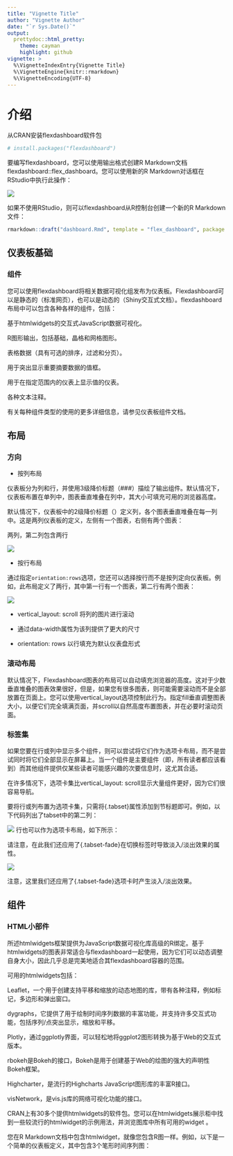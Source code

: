 ```yaml
---
title: "Vignette Title"
author: "Vignette Author"
date: "`r Sys.Date()`"
output:
  prettydoc::html_pretty:
    theme: cayman
    highlight: github
vignette: >
  %\VignetteIndexEntry{Vignette Title}
  %\VignetteEngine{knitr::rmarkdown}
  %\VignetteEncoding{UTF-8}
---
```


# 介绍

从CRAN安装flexdashboard软件包
```r
# install.packages("flexdashboard")
```

要编写flexdashboard，您可以使用输出格式创建R Markdown文档flexdashboard::flex_dashboard。您可以使用新的R Markdown对话框在RStudio中执行此操作：

![](1.jpg)

如果不使用RStudio，则可以flexdashboard从R控制台创建一个新的R Markdown文件：

```r
rmarkdown::draft("dashboard.Rmd", template = "flex_dashboard", package = "flexdashboard")
```


## 仪表板基础

### 组件

您可以使用flexdashboard将相关数据可视化组发布为仪表板。Flexdashboard可以是静态的（标准网页），也可以是动态的（Shiny交互式文档）。flexdashboard布局中可以包含各种各样的组件，包括：

基于htmlwidgets的交互式JavaScript数据可视化。

R图形输出，包括基础，晶格和网格图形。

表格数据（具有可选的排序，过滤和分页）。

用于突出显示重要摘要数据的值框。

用于在指定范围内的仪表上显示值的仪表。

各种文本注释。

有关每种组件类型的使用的更多详细信息，请参见仪表板组件文档。


## 布局

### 方向

- 按列布局

仪表板分为列和行，并使用3级降价标题（###）描绘了输出组件。默认情况下，仪表板布置在单列中，图表垂直堆叠在列中，其大小可填充可用的浏览器高度。

默认情况下，仪表板中的2级降价标题（）定义列，各个图表垂直堆叠在每一列中。这是两列仪表板的定义，左侧有一个图表，右侧有两个图表：




两列，第二列包含两行

![](3.jpg)

- 按行布局

通过指定`orientation:rows`选项，您还可以选择按行而不是按列定向仪表板。例如，此布局定义了两行，其中第一行有一个图表，第二行有两个图表：

![](4.jpg)

- vertical_layout: scroll 将列的图片进行滚动

- 通过data-width属性为该列提供了更大的尺寸

- orientation: rows 以行填充为默认仪表盘形式

### 滚动布局

默认情况下，Flexdashboard图表的布局可以自动填充浏览器的高度。这对于少数垂直堆叠的图表效果很好，但是，如果您有很多图表，则可能需要滚动而不是全部放置在页面上。您可以使用vertical_layout选项控制此行为。指定fill垂直调整图表大小，以便它们完全填满页面，并scroll以自然高度布置图表，并在必要时滚动页面。


### 标签集

如果您要在行或列中显示多个组件，则可以尝试将它们作为选项卡布局，而不是尝试同时将它们全部显示在屏幕上。当一个组件是主要组件（即，所有读者都应该看到）而其他组件提供仅某些读者可能感兴趣的次要信息时，这尤其合适。

在许多情况下，选项卡集比vertical_layout: scroll显示大量组件更好，因为它们很容易导航。

要将行或列布置为选项卡集，只需将{.tabset}属性添加到节标题即可。例如，以下代码列出了tabset中的第二列：

![](5.jpg)
行也可以作为选项卡布局，如下所示：

请注意，在此我们还应用了{.tabset-fade}在切换标签时导致淡入/淡出效果的属性。

![](6.jpg)

注意，这里我们还应用了{.tabset-fade}选项卡时产生淡入/淡出效果。

## 组件

### HTML小部件

所述htmlwidgets框架提供为JavaScript数据可视化库高级的R绑定。基于htmlwidgets的图表非常适合与flexdashboard一起使用，因为它们可以动态调整自身大小，因此几乎总是完美地适合其flexdashboard容器的范围。

可用的htmlwidgets包括：

Leaflet，一个用于创建支持平移和缩放的动态地图的库，带有各种注释，例如标记，多边形和弹出窗口。

dygraphs，它提供了用于绘制时间序列数据的丰富功能，并支持许多交互式功能，包括序列/点突出显示，缩放和平移。

Plotly，通过ggplotly界面，可以轻松地将ggplot2图形转换为基于Web的交互式版本。

rbokeh是Bokeh的接口，Bokeh是用于创建基于Web的绘图的强大的声明性Bokeh框架。

Highcharter，是流行的Highcharts JavaScript图形库的丰富R接口。

visNetwork，是vis.js库的网络可视化功能的接口。

CRAN上有30多个提供htmlwidgets的软件包。您可以在htmlwidgets展示柜中找到一些较流行的htmlwidget的示例用法，并浏览图库中所有可用的widget 。

您在R Markdown文档中包含htmlwidget，就像您包含R图一样。例如，以下是一个简单的仪表板定义，其中包含3个笔形时间序列图：






























